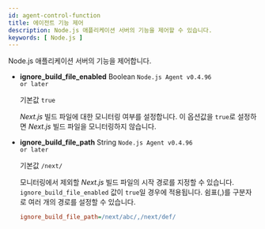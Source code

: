 ```yaml
---
id: agent-control-function
title: 에이전트 기능 제어
description: Node.js 애플리케이션 서버의 기능을 제어할 수 있습니다.
keywords: [ Node.js ]
---
```


Node.js 애플리케이션 서버의 기능을 제어합니다.


<Nodejscontrolfunction />  

* **ignore_build_file_enabled** <span class='type'>Boolean</span> <code class="my">Node.js Agent v0.4.96 or later</code>

  기본값 `true`

  *Next.js* 빌드 파일에 대한 모니터링 여부를 설정합니다. 이 옵션값을 `true`로 설정하면 *Next.js* 빌드 파일을 모니터링하지 않습니다.

* **ignore_build_file_path** <span class='type'>String</span> <code class="my">Node.js Agent v0.4.96 or later</code>

  기본값 `/next/`
  
  모니터링에서 제외할 *Next.js* 빌드 파일의 시작 경로를 지정할 수 있습니다. `ignore_build_file_enabled` 값이 `true`일 경우에 적용됩니다. 쉼표(,)를 구분자로 여러 개의 경로를 설정할 수 있습니다.

  ```ini title="whatap.conf"
  ignore_build_file_path=/next/abc/,/next/def/
  ```